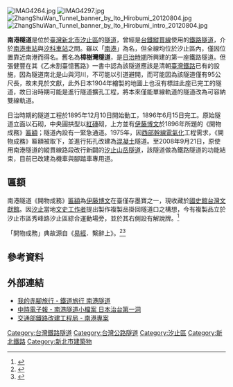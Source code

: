 {{About|臺灣鐵路的一個隧道|其他同名隧道|南港隧道}}
{{Infobox tunnel
|name         = 南港隧道
|image        = IMAG4264.jpg
|caption      = 
|line         = [[縱貫線_(北段)|縱貫線]]
|location     = {{TWN}}[[新北市|新北市]][[汐止區|汐止區]]
|coordinates  = {{coord|25|03|13.94|N|121|37|35.02|E|display=inline,title}}
|system       = [[File:ROC_Taiwan_Railways_Administration_Logo.svg|22px]][[臺灣鐵路管理局|臺灣鐵路管理局]]
|status       = 改建為機車與腳踏車專用道
|start        = [[南港車站|南港車站]]
|end          = [[汐科車站|汐科車站]]
|stations     = 
|startwork    = 1895年12月10日
|complete     = 1896年6月15日
|open         = 
|close        = 2008年9月21日
|owner        = {{TWN}}
|operator     = [[File:ROC_Taiwan_Railways_Administration_Logo.svg|22px]][[臺灣鐵路管理局|臺灣鐵路管理局]]
|traffic      = [[鐵路|鐵路]]
|character    = 
|construction = 
|length       = {{convert|95|m|0|ft}}
|linelength   = 
|tracklength  = 
|notrack      = 
|gauge        = {{RailGauge|1067}}
|el           = 交流25kV，60Hz
|speed        = 110km/h
|hielevation  = 
|lowelevation = 
|height       =
|grade        =
}}
[[File:IMAG4264.jpg|thumb]]
[[File:IMAG4297.jpg|thumb]]
[[File:ZhangShuWan_Tunnel_banner_by_Ito_Hirobumi_20120804.jpg|thumb]]
[[File:ZhangShuWan_Tunnel_banner_by_Ito_Hirobumi_intro_20120804.jpg|thumb]]

'''南港隧道'''是位於[[臺灣|臺灣]][[新北市|新北市]][[汐止區|汐止區]]的[[隧道|隧道]]，曾經是[[台鐵|台鐵]][[縱貫線_(北段)|縱貫線]]使用的[[鐵路隧道|鐵路隧道]]，介於[[南港車站|南港車站]]與[[汐科車站|汐科車站]]之間。雖以「[[南港區|南港]]」為名，但全線均位於汐止區內，僅因位置靠近南港而得名。舊名為'''樟樹灣隧道'''，是[[台灣日治時期|日治時期]]所興建的第一座鐵路隧道。但張健豐在其《乙未割臺憶舊路》一書中認為該隧道應該是清朝[[臺灣鐵路_(清朝)|臺灣鐵路]]已有的設施，因為隧道南北是山與河川，不可能以引道避開，而可能因為該隧道僅有95公尺長，故未見於文獻，此外日本1904年繪製的地圖上也沒有標註此座已完工的隧道，故日治時期可能是進行隧道擴孔工程，將本來僅能單線軌道的隧道改為可容納雙線軌道{{r|張}}。

日治時期的隧道工程於1895年12月10日開始動工，1896年6月15日完工{{r|張}}。原始隧道立面以石砌，中央圓拱型以[[紅磚|紅磚]]砌，上方並有[[伊藤博文|伊藤博文]]於1896年所題的《開物成務》[[匾額|匾額]]；隧道內設有一緊急通道。1975年，因[[西部幹線|西部幹線]][[電氣化|電氣化]]工程需求，《開物成務》匾額被取下，並進行拓孔改建為[[混凝土|混凝土]]隧道。至2008年9月21日，原使用南港隧道的縱貫線路段改行新闢的[[汐止山岳隧道|汐止山岳隧道]]，該隧道做為鐵路隧道的功能結束，目前已改建為機車與腳踏車專用道。

==  匾額 ==
南港隧道《開物成務》[[匾額|匾額]]為[[伊藤博文|伊藤博文]]在臺僅存墨寶之一，現收藏於[[國史館台灣文獻館|國史館台灣文獻館]]。因[[汐止|汐止]]當地[[文史工作|文史工作者]]提出製作複製品掛回隧道口之構想，今有複製品立於汐止市區秀峰路汐止區綜合運動場旁，並於其右側設有解說牌。<ref>{{cite web|url=http://news.chinatimes.com/2007Cti/2007Cti-News/2007Cti-News-Content/0,4521,11050602+112007012500094,00.html|title=中時電子報 - 開物成務匾額有望回隧道口}}{{dead link|date=2018年2月 |bot=InternetArchiveBot |fix-attempted=yes }}</ref>

「開物成務」典故源自《[[易經|易經]]．繫辭上》。<ref>{{Cite web|url=http://ctext.org/book-of-changes/xi-ci-shang/zh?searchu=%E5%A4%AB%E6%98%93%E9%96%8B%E7%89%A9%E6%88%90%E5%8B%99%EF%BC%8C%E5%86%92%E5%A4%A9%E4%B8%8B%E4%B9%8B%E9%81%93%EF%BC%8C%E5%A6%82%E6%96%AF%E8%80%8C%E5%B7%B2%E8%80%85%E4%B9%9F%E3%80%82|title=周易 : 繫辭上 - 夫易開物成務，冒天下之道，如斯而已者也。 - 中國哲學書電子化計劃|accessdate=2017-02-11|last=Sturgeon|first=Donald|work=ctext.org|language=zh-TW|archive-date=2019-09-28|archive-url=https://web.archive.org/web/20190928221025/https://ctext.org/book-of-changes/xi-ci-shang/zh?searchu=%E5%A4%AB%E6%98%93%E9%96%8B%E7%89%A9%E6%88%90%E5%8B%99%EF%BC%8C%E5%86%92%E5%A4%A9%E4%B8%8B%E4%B9%8B%E9%81%93%EF%BC%8C%E5%A6%82%E6%96%AF%E8%80%8C%E5%B7%B2%E8%80%85%E4%B9%9F%E3%80%82|dead-url=no}}</ref><ref>{{Cite web|url=https://www.moedict.tw/%E9%96%8B%E7%89%A9%E6%88%90%E5%8B%99|title=開物成務 - 萌典|accessdate=2017-01-13|work=www.moedict.tw|archive-date=2019-07-25|archive-url=https://web.archive.org/web/20190725011824/https://www.moedict.tw/%E9%96%8B%E7%89%A9%E6%88%90%E5%8B%99|dead-url=no}}</ref>

== 參考資料 ==
{{reflist|refs=
<ref name="張">{{cite book|author=張健豐|title=《乙未割臺憶舊路》|isbn=978-986-6480-47-8  |publisher=海峽學術出版社 |pages=176、177頁|date=2010年11月}}</ref>
}}

== 外部連結 ==
{{Commons category|South Tunnel}}
*[http://www.wretch.cc/blog/barefoot&article_id=8700797 我的赤腳旅行 - 鐵道旅行 南港隧道]
*[http://news.chinatimes.com/2007Cti/2007Cti-News/2007Cti-News-Content/0,4521,11050602+112007012500095,00.html 中時電子報 - 南港隧道小檔案 日本治台第一洞]{{dead link|date=2018年2月 |bot=InternetArchiveBot |fix-attempted=yes }}
*[http://www.rbtr.gov.tw/index3/index3-4.asp 交通部鐵路改建工程局 - 南港專案]{{dead link|date=2017年11月 |bot=InternetArchiveBot |fix-attempted=yes }}

{{臺灣鐵路管理局鐵路隧道}}
{{portalbar|臺北|交通|臺灣鐵路運輸|公路|鐵路|建築}}
[[Category:台灣鐵路隧道|Category:台灣鐵路隧道]]
[[Category:台灣公路隧道|Category:台灣公路隧道]]
[[Category:汐止區|Category:汐止區]]
[[Category:新北鐵路|Category:新北鐵路]]
[[Category:新北市建築物|Category:新北市建築物]]